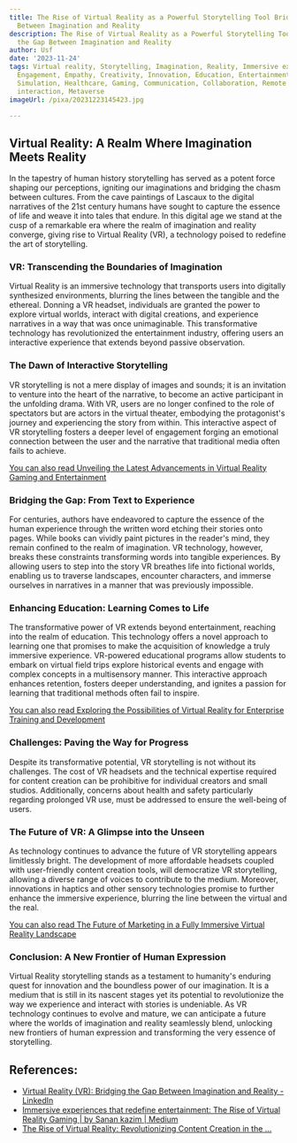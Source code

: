 ```yaml
---
title: The Rise of Virtual Reality as a Powerful Storytelling Tool Bridging the Gap
  Between Imagination and Reality
description: The Rise of Virtual Reality as a Powerful Storytelling Tool Bridging
  the Gap Between Imagination and Reality
author: Usf
date: '2023-11-24'
tags: Virtual reality, Storytelling, Imagination, Reality, Immersive experiences,
  Engagement, Empathy, Creativity, Innovation, Education, Entertainment, Training,
  Simulation, Healthcare, Gaming, Communication, Collaboration, Remote work, Social
  interaction, Metaverse
imageUrl: /pixa/20231223145423.jpg

---
```

## **Virtual Reality: A  Realm Where Imagination Meets Reality**

In the tapestry of  human history storytelling has served as a potent force shaping  our perceptions, igniting our imaginations and bridging  the chasm between cultures.  From the cave  paintings of Lascaux to the digital narratives of the 21st century humans  have  sought to capture the essence of life and weave it into tales  that endure. In this digital age we stand at the cusp of a  remarkable era where the realm of imagination and reality converge, giving rise to Virtual Reality (VR), a technology poised  to redefine the art of storytelling.

### **VR: Transcending the Boundaries of Imagination**

Virtual Reality is an immersive technology that transports users  into digitally synthesized environments, blurring  the lines between the tangible and the ethereal. Donning a VR headset, individuals are granted the power to explore virtual worlds, interact with digital creations, and experience narratives in a way that was once  unimaginable. This transformative technology  has revolutionized the entertainment industry, offering users  an interactive experience that extends beyond passive observation.

### **The Dawn of Interactive Storytelling**

VR storytelling is not a  mere display of  images and sounds; it is an invitation to venture into the heart of the  narrative,  to become an active participant in  the unfolding drama. With VR, users are no longer confined to  the role of spectators but are  actors in the virtual  theater, embodying the protagonist's journey  and experiencing the story from within.  This interactive aspect of VR storytelling fosters a deeper level of engagement forging an  emotional connection between the user and the narrative that traditional  media often fails to achieve.

[You can also read Unveiling the  Latest  Advancements in Virtual Reality Gaming and Entertainment](Unveiling%20the%20Latest%20Advancements%20in%20Virtual%20Reality%20Gaming%20and%20Entertainment)


### **Bridging the  Gap: From Text to Experience**

For  centuries, authors have endeavored to capture the essence of the human experience through the written word  etching their stories onto pages. While books can vividly paint pictures in the reader's mind, they remain confined to the realm of imagination. VR technology, however,  breaks these constraints transforming words  into tangible experiences. By allowing users to  step into the  story VR  breathes life into fictional worlds, enabling us to traverse landscapes, encounter characters, and immerse  ourselves in narratives in a manner that was  previously impossible.

### **Enhancing Education: Learning Comes to Life**

The transformative power of VR extends beyond entertainment, reaching into the realm of education. This technology offers a novel approach to learning one that promises to make the acquisition of knowledge a truly immersive experience. VR-powered  educational programs allow students to  embark on virtual field trips explore historical events and engage with complex concepts in a multisensory manner. This interactive approach enhances retention, fosters deeper understanding,  and ignites a passion for learning  that traditional methods often fail to inspire.

[You can also read  Exploring the Possibilities  of Virtual Reality for Enterprise Training and  Development](Exploring%20the%20Possibilities%20of%20Virtual%20Reality%20for%20Enterprise%20Training%20and%20Development)


### **Challenges: Paving the Way for Progress**

Despite its transformative potential, VR storytelling is not without its challenges. The cost of VR headsets and the technical expertise required  for content creation can be  prohibitive for individual creators and small studios.  Additionally, concerns about health and safety particularly regarding prolonged VR use, must  be addressed to ensure the well-being  of users.

### **The Future of VR: A Glimpse into the Unseen**

As technology continues to advance the future of VR storytelling appears limitlessly bright. The  development of more affordable headsets coupled with user-friendly content creation tools, will democratize VR  storytelling,  allowing  a diverse range of  voices  to contribute to the medium. Moreover, innovations in haptics and other sensory technologies promise to further enhance the immersive experience, blurring the line between the virtual and the real.

[You can also read The Future of Marketing in a Fully Immersive Virtual Reality Landscape](The%20Future%20of%20Marketing%20in%20a%20Fully%20Immersive%20Virtual%20Reality%20Landscape)


### **Conclusion: A  New Frontier  of Human Expression**

Virtual Reality storytelling  stands as a testament to humanity's enduring quest for innovation and the boundless power  of our imagination. It is a  medium that is still in its nascent  stages yet its potential to revolutionize the  way we  experience and interact with stories is  undeniable. As VR technology  continues to evolve and mature, we can anticipate a future where the worlds of imagination and reality  seamlessly blend, unlocking new frontiers of human expression and transforming the very essence of storytelling.

## References:
- [Virtual Reality (VR): Bridging the Gap Between Imagination and Reality - LinkedIn](https://www.linkedin.com/pulse/virtual-reality-vr-bridging-gap-between-imagination-sakthivel-t-vnuhc?trk=article-ssr-frontend-pulse_more-articles_related-content-card)
- [Immersive experiences that redefine entertainment: The Rise of Virtual Reality Gaming | by Sanan kazim | Medium](https://medium.com/@sanankazimfreelancer/immersive-experiences-that-redefine-entertainment-the-rise-of-virtual-reality-gaming-c907a349080e)
- [The Rise of Virtual Reality: Revolutionizing Content Creation in the ...](https://isp.page/news/the-rise-of-virtual-reality-revolutionizing-content-creation-in-the-digital-age/)
